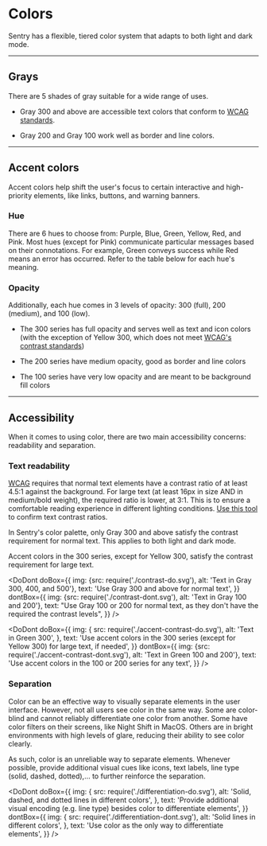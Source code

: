 
<Meta title="Core/Colors" />

# Colors

Sentry has a flexible, tiered color system that adapts to both light and dark mode.

---

## Grays

There are 5 shades of gray suitable for a wide range of uses.

<NeutralTable />

- Gray 300 and above are accessible text colors that conform to [WCAG standards](https://www.w3.org/WAI/WCAG21/Understanding/contrast-minimum.html).

- Gray 200 and Gray 100 work well as border and line colors.

---

## Accent colors

Accent colors help shift the user's focus to certain interactive and high-priority elements, like links, buttons, and warning banners.

<AccentTable />

### Hue

There are 6 hues to choose from: Purple, Blue, Green, Yellow, Red, and Pink. Most hues (except for Pink) communicate particular messages based on their connotations. For example, Green conveys success while Red means an error has occurred. Refer to the table below for each hue's meaning.

### Opacity

Additionally, each hue comes in 3 levels of opacity: 300 (full), 200 (medium), and 100 (low).

- The 300 series has full opacity and serves well as text and icon colors (with the exception of Yellow 300, which does not meet [WCAG's contrast standards](https://www.w3.org/WAI/WCAG21/Understanding/contrast-minimum.html))

- The 200 series have medium opacity, good as border and line colors

- The 100 series have very low opacity and are meant to be background fill colors

---

## Accessibility

When it comes to using color, there are two main accessibility concerns: readability and separation.

### Text readability

[WCAG](https://www.w3.org/TR/WCAG21/) requires that normal text elements have a contrast ratio of at least 4.5:1 against the background. For large text (at least 16px in size AND in medium/bold weight), the required ratio is lower, at 3:1. This is to ensure a comfortable reading experience in different lighting conditions. [Use this tool](https://webaim.org/resources/contrastchecker/) to confirm text contrast ratios.

In Sentry's color palette, only Gray 300 and above satisfy the contrast requirement for normal text. This applies to both light and dark mode.

Accent colors in the 300 series, except for Yellow 300, satisfy the contrast requirement for large text.

<DoDont
  doBox={{
    img: {src: require('./contrast-do.svg'), alt: 'Text in Gray 300, 400, and 500'},
    text: 'Use Gray 300 and above for normal text',
  }}
  dontBox={{
    img: {src: require('./contrast-dont.svg'), alt: 'Text in Gray 100 and 200'},
    text: "Use Gray 100 or 200 for normal text, as they don't have the required the contrast levels",
  }}
/>

<DoDont
  doBox={{
    img: {
      src: require('./accent-contrast-do.svg'),
      alt: 'Text in Green 300',
    },
    text: 'Use accent colors in the 300 series (except for Yellow 300) for large text, if needed',
  }}
  dontBox={{
    img: {src: require('./accent-contrast-dont.svg'), alt: 'Text in Green 100 and 200'},
    text: 'Use accent colors in the 100 or 200 series for any text',
  }}
/>

### Separation

Color can be an effective way to visually separate elements in the user interface. However, not all users see color in the same way. Some are color-blind and cannot reliably differentiate one color from another. Some have color filters on their screens, like Night Shift in MacOS. Others are in bright environments with high levels of glare, reducing their ability to see color clearly.

As such, color is an unreliable way to separate elements. Whenever possible, provide additional visual cues like icons, text labels, line type (solid, dashed, dotted),… to further reinforce the separation.

<DoDont
  doBox={{
    img: {
      src: require('./differentiation-do.svg'),
      alt: 'Solid, dashed, and dotted lines in different colors',
    },
    text: 'Provide additional visual encoding (e.g. line type) besides color to differentiate elements',
  }}
  dontBox={{
    img: {
      src: require('./differentiation-dont.svg'),
      alt: 'Solid lines in different colors',
    },
    text: 'Use color as the only way to differentiate elements',
  }}
/>

